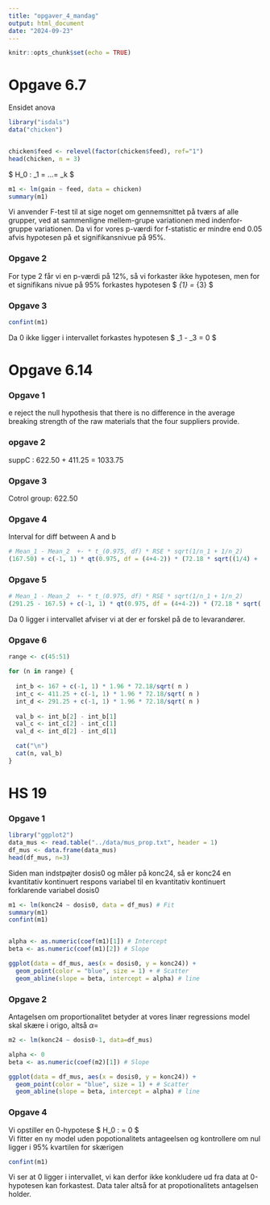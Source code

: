 ```yaml
---
title: "opgaver_4_mandag"
output: html_document
date: "2024-09-23"
---
```


```r
knitr::opts_chunk$set(echo = TRUE)
```

# Opgave 6.7
Ensidet anova
```r
library("isdals")
data("chicken")


chicken$feed <- relevel(factor(chicken$feed), ref="1")
head(chicken, n = 3)

```
$ H_0 : \alpha_1 = ...= \alpha_k  $

```r
m1 <- lm(gain ~ feed, data = chicken)
summary(m1)
```

Vi anvender F-test til at sige noget om gennemsnittet på tværs af alle grupper, ved at sammenligne mellem-grupe variationen med indenfor-gruppe variationen. Da vi for vores p-værdi for f-statistic er mindre end 0.05 afvis hypotesen på et signifikansnivue på 95%.


### Opgave 2

For type 2 får vi en p-værdi på 12%, så vi forkaster ikke hypotesen, men for et signifikans nivue på 95% forkastes hypotesen $ \alpha_{1} = \alpha_{3} $

### Opgave 3
```r
confint(m1)
```

Da 0 ikke ligger i intervallet forkastes hypotesen $ \alpha_1 - \alpha_3 = 0 $ 


# Opgave 6.14
### Opgave 1
e reject the null hypothesis that there is no difference in
the average breaking strength of the raw materials that the
four suppliers provide.

### opgave 2
suppC :  622.50 +  411.25 = 1033.75

### Opgave 3
Cotrol group: 622.50

### Opgave 4
Interval for diff between A and b
```r
# Mean_1 - Mean_2  +- * t_(0.975, df) * RSE * sqrt(1/n_1 + 1/n_2)
(167.50) + c(-1, 1) * qt(0.975, df = (4+4-2)) * (72.18 * sqrt((1/4) + (1/4)))

```

### Opgave 5
```r
# Mean_1 - Mean_2  +- * t_(0.975, df) * RSE * sqrt(1/n_1 + 1/n_2)
(291.25 - 167.5) + c(-1, 1) * qt(0.975, df = (4+4-2)) * (72.18 * sqrt((1/4) + (1/4)))

```
Da 0 ligger i intervallet afviser vi at der er forskel på de to levarandører.

### Opgave 6

```r
range <- c(45:51)

for (n in range) {
  
  int_b <- 167 + c(-1, 1) * 1.96 * 72.18/sqrt( n )
  int_c <- 411.25 + c(-1, 1) * 1.96 * 72.18/sqrt( n )
  int_d <- 291.25 + c(-1, 1) * 1.96 * 72.18/sqrt( n )
  
  val_b <- int_b[2] - int_b[1]
  val_c <- int_c[2] - int_c[1]
  val_d <- int_d[2] - int_d[1]

  cat("\n")
  cat(n, val_b)
}

```

# HS 19
### Opgave 1

```r
library("ggplot2")
data_mus <- read.table("../data/mus_prop.txt", header = 1)
df_mus <- data.frame(data_mus)
head(df_mus, n=3)
```
Siden man indstpøjter dosis0 og måler på konc24, så er konc24 en kvantitativ kontinuert respons variabel til en kvantitativ kontinuert forklarende variabel dosis0

```r


m1 <- lm(konc24 ~ dosis0, data = df_mus) # Fit
summary(m1)
confint(m1)


alpha <- as.numeric(coef(m1)[1]) # Intercept
beta <- as.numeric(coef(m1)[2]) # Slope

ggplot(data = df_mus, aes(x = dosis0, y = konc24)) + 
  geom_point(color = "blue", size = 1) + # Scatter
  geom_abline(slope = beta, intercept = alpha) # line


```
### Opgave 2
Antagelsen om proportionalitet betyder at vores linær regressions model skal skære i origo, altså $\alpha =$

```r
m2 <- lm(konc24 ~ dosis0-1, data=df_mus)

alpha <- 0
beta <- as.numeric(coef(m2)[1]) # Slope

ggplot(data = df_mus, aes(x = dosis0, y = konc24)) + 
  geom_point(color = "blue", size = 1) + # Scatter
  geom_abline(slope = beta, intercept = alpha) # line
```
### Opgave 4
Vi opstiller en 0-hypotese $ H_0 : \alpha = 0 $  
Vi fitter en ny model uden popotionalitets antageelsen og kontrollere om nul ligger i 95% kvartilen for skærigen
```r
confint(m1)
```
Vi ser at 0 ligger i intervallet, vi kan derfor ikke konkludere ud fra data at 0-hypotesen kan forkastest. Data taler altså for at propotionalitets antagelsen holder.


